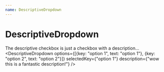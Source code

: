 ```yaml
---
name: DescriptiveDropdown
---
```



# DescriptiveDropdown

The descriptive checkbox is just a checkbox with a description...
<Playground>
<DescriptiveDropdown
                                        options={[{key: "option 1", text: "option 1"}, {key: "option 2", text: "option 2"}]}
                                        selectedKey={"option 1"}
                                        description={"wow this is a fantastic description!"}
                                    />
</Playground>